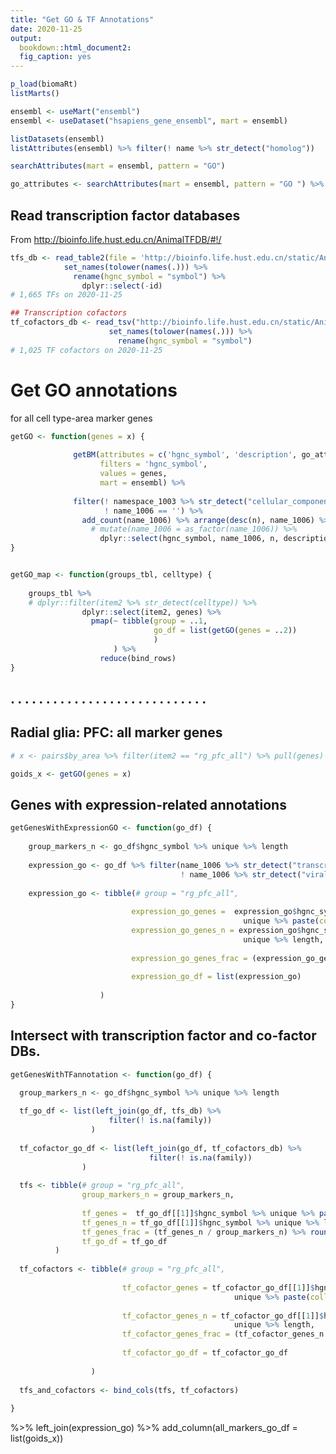 ```yaml
---
title: "Get GO & TF Annotations"
date: 2020-11-25
output: 
  bookdown::html_document2:    
  fig_caption: yes
---
```


```r
p_load(biomaRt)
listMarts()

ensembl <- useMart("ensembl")
ensembl <- useDataset("hsapiens_gene_ensembl", mart = ensembl)

listDatasets(ensembl)
listAttributes(ensembl) %>% filter(! name %>% str_detect("homolog"))

searchAttributes(mart = ensembl, pattern = "GO")

go_attributes <- searchAttributes(mart = ensembl, pattern = "GO ") %>% pull(name) %>% .[-4]
```

## Read transcription factor databases

From <http://bioinfo.life.hust.edu.cn/AnimalTFDB/#!/>

```r
tfs_db <- read_table2(file = 'http://bioinfo.life.hust.edu.cn/static/AnimalTFDB3/download/Homo_sapiens_TF') %>% 
            set_names(tolower(names(.))) %>% 
              rename(hgnc_symbol = "symbol") %>% 
                dplyr::select(-id)
# 1,665 TFs on 2020-11-25

## Transcription cofactors
tf_cofactors_db <- read_tsv("http://bioinfo.life.hust.edu.cn/static/AnimalTFDB3/download/Homo_sapiens_TF_cofactors") %>% 
                      set_names(tolower(names(.))) %>%
                        rename(hgnc_symbol = "symbol")
# 1,025 TF cofactors on 2020-11-25
```

# Get GO annotations
for all cell type-area marker genes

```r

getGO <- function(genes = x) {
  
              getBM(attributes = c('hgnc_symbol', 'description', go_attributes), 
                    filters = 'hgnc_symbol', 
                    values = genes, 
                    mart = ensembl) %>%
    
              filter(! namespace_1003 %>% str_detect("cellular_component") &
                     ! name_1006 == '') %>% 
                add_count(name_1006) %>% arrange(desc(n), name_1006) %>% 
                  # mutate(name_1006 = as_factor(name_1006)) %>%
                    dplyr::select(hgnc_symbol, name_1006, n, description, everything())
}


getGO_map <- function(groups_tbl, celltype) {
    
    groups_tbl %>% 
    # dplyr::filter(item2 %>% str_detect(celltype)) %>% 
                dplyr::select(item2, genes) %>% 
                  pmap(~ tibble(group = ..1, 
                                go_df = list(getGO(genes = ..2))
                                )
                       ) %>%
                    reduce(bind_rows)
}
```

## . . . . . . . . . . . . . . . . . . . . . . . . . . . .

## Radial glia: PFC: all marker genes

```r
# x <- pairs$by_area %>% filter(item2 == "rg_pfc_all") %>% pull(genes) %>% .[[1]]

goids_x <- getGO(genes = x)
```

## Genes with expression-related annotations

```r
getGenesWithExpressionGO <- function(go_df) {
  
    group_markers_n <- go_df$hgnc_symbol %>% unique %>% length
    
    expression_go <- go_df %>% filter(name_1006 %>% str_detect("transcription|enhancer|methylation|expression") & 
                                      ! name_1006 %>% str_detect("viral"))
    
    expression_go <- tibble(# group = "rg_pfc_all", 
                           
                           expression_go_genes =  expression_go$hgnc_symbol %>% 
                                                    unique %>% paste(collapse= ";"),
                           expression_go_genes_n = expression_go$hgnc_symbol %>% 
                                                    unique %>% length,
                           
                           expression_go_genes_frac = (expression_go_genes_n / group_markers_n) %>% round(2),
                           
                           expression_go_df = list(expression_go)
                         
                    )
}
```

## Intersect with transcription factor and co-factor DBs.

```r
getGenesWithTFannotation <- function(go_df) {
  
  group_markers_n <- go_df$hgnc_symbol %>% unique %>% length

  tf_go_df <- list(left_join(go_df, tfs_db) %>% 
                      filter(! is.na(family))
                  )
  
  tf_cofactor_go_df <- list(left_join(go_df, tf_cofactors_db) %>% 
                               filter(! is.na(family))
                )
  
  tfs <- tibble(# group = "rg_pfc_all", 
                group_markers_n = group_markers_n,
                
                tf_genes =  tf_go_df[[1]]$hgnc_symbol %>% unique %>% paste(collapse= ";"),
                tf_genes_n = tf_go_df[[1]]$hgnc_symbol %>% unique %>% length,
                tf_genes_frac = (tf_genes_n / group_markers_n) %>% round(2),
                tf_go_df = tf_go_df
          )
  
  tf_cofactors <- tibble(# group = "rg_pfc_all", 
                         
                         tf_cofactor_genes = tf_cofactor_go_df[[1]]$hgnc_symbol %>% 
                                                  unique %>% paste(collapse= ";"),
                         
                         tf_cofactor_genes_n = tf_cofactor_go_df[[1]]$hgnc_symbol %>% 
                                                  unique %>% length,
                         tf_cofactor_genes_frac = (tf_cofactor_genes_n / group_markers_n) %>% round(2),
                         
                         tf_cofactor_go_df = tf_cofactor_go_df
                       
                  )
  
  tfs_and_cofactors <- bind_cols(tfs, tf_cofactors)
  
}
```

 %>% left_join(expression_go) %>% add_column(all_markers_go_df = list(goids_x))

